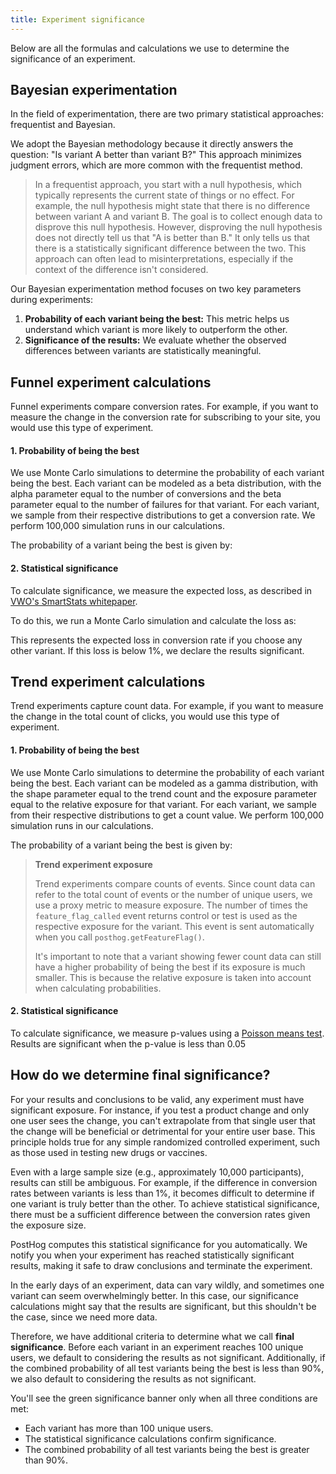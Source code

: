 ```yaml
---
title: Experiment significance
---
```



Below are all the formulas and calculations we use to determine the significance of an experiment.

## Bayesian experimentation

In the field of experimentation, there are two primary statistical approaches: frequentist and Bayesian.

We adopt the Bayesian methodology because it directly answers the question: "Is variant A better than variant B?" This approach minimizes judgment errors, which are more common with the frequentist method.

> In a frequentist approach, you start with a null hypothesis, which typically represents the current state of things or no effect. For example, the null hypothesis might state that there is no difference between variant A and variant B. The goal is to collect enough data to disprove this null hypothesis. However, disproving the null hypothesis does not directly tell us that "A is better than B." It only tells us that there is a statistically significant difference between the two. This approach can often lead to misinterpretations, especially if the context of the difference isn't considered.

Our Bayesian experimentation method focuses on two key parameters during experiments:

1. **Probability of each variant being the best:** This metric helps us understand which variant is more likely to outperform the other.
2. **Significance of the results:** We evaluate whether the observed differences between variants are statistically meaningful.

## Funnel experiment calculations

Funnel experiments compare conversion rates. For example, if you want to measure the change in the conversion rate for subscribing to your site, you would use this type of experiment.

#### 1. Probability of being the best

We use Monte Carlo simulations to determine the probability of each variant being the best. Each variant can be modeled as a beta distribution, with the alpha parameter equal to the number of conversions and the beta parameter equal to the number of failures for that variant. For each variant, we sample from their respective distributions to get a conversion rate. We perform 100,000 simulation runs in our calculations.

The probability of a variant being the best is given by:

<FormulaScreenshot
  imageLight={FunnelExperimentCalculationLight}
  imageDark={FunnelExperimentCalculationDark}
  alt="Funnel experiment calculation" 
  classes="rounded"
/>

#### 2. Statistical significance

To calculate significance, we measure the expected loss, as described in [VWO's SmartStats whitepaper](https://vwo.com/downloads/VWO_SmartStats_technical_whitepaper.pdf).

To do this, we run a Monte Carlo simulation and calculate the loss as:

<FormulaScreenshot
  imageLight={FunnelSignificanceLight}
  imageDark={FunnelSignificanceDark}
  alt="Funnel significance" 
  classes="rounded"
/>

This represents the expected loss in conversion rate if you choose any other variant. If this loss is below 1%, we declare the results significant.

## Trend experiment calculations

Trend experiments capture count data. For example, if you want to measure the change in the total count of clicks, you would use this type of experiment.

#### 1. Probability of being the best

We use Monte Carlo simulations to determine the probability of each variant being the best. Each variant can be modeled as a gamma distribution, with the shape parameter equal to the trend count and the exposure parameter equal to the relative exposure for that variant. For each variant, we sample from their respective distributions to get a count value. We perform 100,000 simulation runs in our calculations.

The probability of a variant being the best is given by:

<FormulaScreenshot
  imageLight={TrendExperimentCalculationLight}
  imageDark={TrendExperimentCalculationDark}
  alt="Trend experiment calculation" 
  classes="rounded"
/>

>**Trend experiment exposure**
>
>
>Trend experiments compare counts of events. Since count data can refer to the total count of events or the number of unique users, we use a proxy metric to measure exposure. The number of times the `feature_flag_called` event returns control or test is used as the respective exposure for the variant. This event is sent automatically when you call `posthog.getFeatureFlag()`.
>
>It's important to note that a variant showing fewer count data can still have a higher probability of being the best if its exposure is much smaller. This is because the relative exposure is taken into account when calculating probabilities.

#### 2. Statistical significance

To calculate significance, we measure p-values using a [Poisson means test](https://www.evanmiller.org/statistical-formulas-for-programmers.html#count_test). Results are significant when the p-value is less than 0.05

## How do we determine final significance?

For your results and conclusions to be valid, any experiment must have significant exposure. For instance, if you test a product change and only one user sees the change, you can't extrapolate from that single user that the change will be beneficial or detrimental for your entire user base. This principle holds true for any simple randomized controlled experiment, such as those used in testing new drugs or vaccines.

Even with a large sample size (e.g., approximately 10,000 participants), results can still be ambiguous. For example, if the difference in conversion rates between variants is less than 1%, it becomes difficult to determine if one variant is truly better than the other. To achieve statistical significance, there must be a sufficient difference between the conversion rates given the exposure size.

PostHog computes this statistical significance for you automatically. We notify you when your experiment has reached statistically significant results, making it safe to draw conclusions and terminate the experiment.

In the early days of an experiment, data can vary wildly, and sometimes one variant can seem overwhelmingly better. In this case, our significance calculations might say that the results are significant, but this shouldn't be the case, since we need more data.

Therefore, we have additional criteria to determine what we call **final significance**. Before each variant in an experiment reaches 100 unique users, we default to considering the results as not significant. Additionally, if the combined probability of all test variants being the best is less than 90%, we also default to considering the results as not significant.

You'll see the green significance banner only when all three conditions are met:
- Each variant has more than 100 unique users.
- The statistical significance calculations confirm significance.
- The combined probability of all test variants being the best is greater than 90%.
